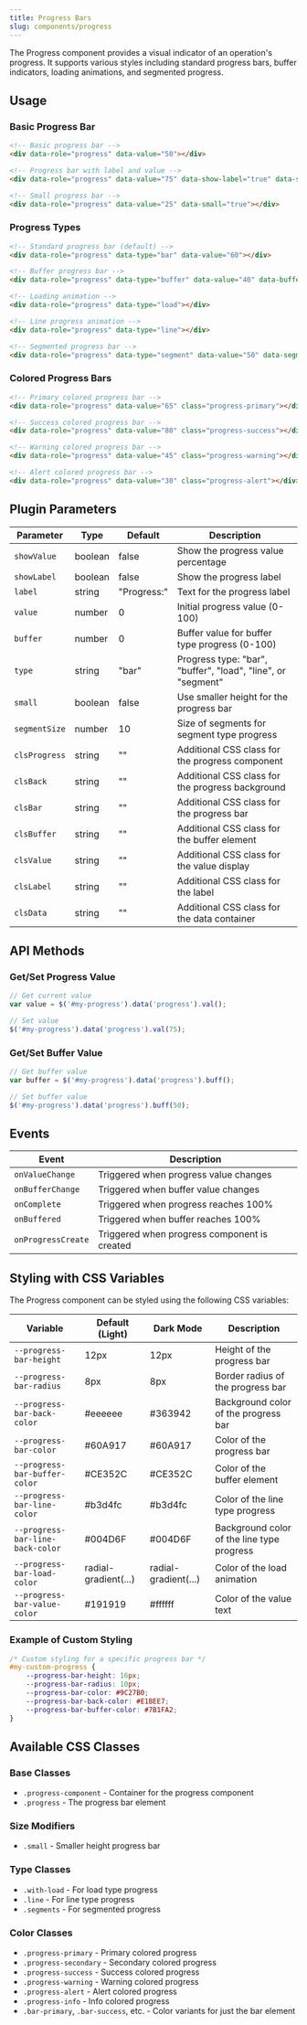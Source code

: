 ```yaml
---
title: Progress Bars
slug: components/progress
---
```


The Progress component provides a visual indicator of an operation's progress. It supports various styles including standard progress bars, buffer indicators, loading animations, and segmented progress.

## Usage

### Basic Progress Bar

```html
<!-- Basic progress bar -->
<div data-role="progress" data-value="50"></div>

<!-- Progress bar with label and value -->
<div data-role="progress" data-value="75" data-show-label="true" data-show-value="true"></div>

<!-- Small progress bar -->
<div data-role="progress" data-value="25" data-small="true"></div>
```

### Progress Types

```html
<!-- Standard progress bar (default) -->
<div data-role="progress" data-type="bar" data-value="60"></div>

<!-- Buffer progress bar -->
<div data-role="progress" data-type="buffer" data-value="40" data-buffer="70"></div>

<!-- Loading animation -->
<div data-role="progress" data-type="load"></div>

<!-- Line progress animation -->
<div data-role="progress" data-type="line"></div>

<!-- Segmented progress bar -->
<div data-role="progress" data-type="segment" data-value="50" data-segment-size="15"></div>
```

### Colored Progress Bars

```html
<!-- Primary colored progress bar -->
<div data-role="progress" data-value="65" class="progress-primary"></div>

<!-- Success colored progress bar -->
<div data-role="progress" data-value="80" class="progress-success"></div>

<!-- Warning colored progress bar -->
<div data-role="progress" data-value="45" class="progress-warning"></div>

<!-- Alert colored progress bar -->
<div data-role="progress" data-value="30" class="progress-alert"></div>
```

## Plugin Parameters

| Parameter | Type | Default | Description |
| --------- | ---- | ------- | ----------- |
| `showValue` | boolean | false | Show the progress value percentage |
| `showLabel` | boolean | false | Show the progress label |
| `label` | string | "Progress:" | Text for the progress label |
| `value` | number | 0 | Initial progress value (0-100) |
| `buffer` | number | 0 | Buffer value for buffer type progress (0-100) |
| `type` | string | "bar" | Progress type: "bar", "buffer", "load", "line", or "segment" |
| `small` | boolean | false | Use smaller height for the progress bar |
| `segmentSize` | number | 10 | Size of segments for segment type progress |
| `clsProgress` | string | "" | Additional CSS class for the progress component |
| `clsBack` | string | "" | Additional CSS class for the progress background |
| `clsBar` | string | "" | Additional CSS class for the progress bar |
| `clsBuffer` | string | "" | Additional CSS class for the buffer element |
| `clsValue` | string | "" | Additional CSS class for the value display |
| `clsLabel` | string | "" | Additional CSS class for the label |
| `clsData` | string | "" | Additional CSS class for the data container |

## API Methods

### Get/Set Progress Value

```javascript
// Get current value
var value = $('#my-progress').data('progress').val();

// Set value
$('#my-progress').data('progress').val(75);
```

### Get/Set Buffer Value

```javascript
// Get buffer value
var buffer = $('#my-progress').data('progress').buff();

// Set buffer value
$('#my-progress').data('progress').buff(50);
```

## Events

| Event | Description |
| ----- | ----------- |
| `onValueChange` | Triggered when progress value changes |
| `onBufferChange` | Triggered when buffer value changes |
| `onComplete` | Triggered when progress reaches 100% |
| `onBuffered` | Triggered when buffer reaches 100% |
| `onProgressCreate` | Triggered when progress component is created |

## Styling with CSS Variables

The Progress component can be styled using the following CSS variables:

| Variable | Default (Light) | Dark Mode | Description |
| -------- | --------------- | --------- | ----------- |
| `--progress-bar-height` | 12px | 12px | Height of the progress bar |
| `--progress-bar-radius` | 8px | 8px | Border radius of the progress bar |
| `--progress-bar-back-color` | #eeeeee | #363942 | Background color of the progress bar |
| `--progress-bar-color` | #60A917 | #60A917 | Color of the progress bar |
| `--progress-bar-buffer-color` | #CE352C | #CE352C | Color of the buffer element |
| `--progress-bar-line-color` | #b3d4fc | #b3d4fc | Color of the line type progress |
| `--progress-bar-line-back-color` | #004D6F | #004D6F | Background color of the line type progress |
| `--progress-bar-load-color` | radial-gradient(...) | radial-gradient(...) | Color of the load animation |
| `--progress-bar-value-color` | #191919 | #ffffff | Color of the value text |

### Example of Custom Styling

```css
/* Custom styling for a specific progress bar */
#my-custom-progress {
    --progress-bar-height: 16px;
    --progress-bar-radius: 10px;
    --progress-bar-color: #9C27B0;
    --progress-bar-back-color: #E1BEE7;
    --progress-bar-buffer-color: #7B1FA2;
}
```

## Available CSS Classes

### Base Classes
- `.progress-component` - Container for the progress component
- `.progress` - The progress bar element

### Size Modifiers
- `.small` - Smaller height progress bar

### Type Classes
- `.with-load` - For load type progress
- `.line` - For line type progress
- `.segments` - For segmented progress

### Color Classes
- `.progress-primary` - Primary colored progress
- `.progress-secondary` - Secondary colored progress
- `.progress-success` - Success colored progress
- `.progress-warning` - Warning colored progress
- `.progress-alert` - Alert colored progress
- `.progress-info` - Info colored progress
- `.bar-primary`, `.bar-success`, etc. - Color variants for just the bar element